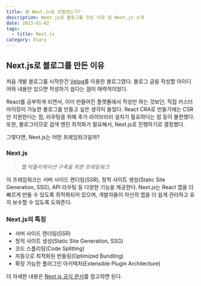 ```yaml
---
title: 왜 Next.Js로 만들었는가?
description: Next.js로 블로그를 만든 이유 및 Next.js 소개
date: 2023-01-02
tags:
  - title: Next.js
category: Diary
---
```


## Next.js로 블로그를 만든 이유

처음 개발 블로그를 시작한건 [Velog](https://velog.io/@woongsnote)를 이용한 블로그였다.
블로그 글을 작성할 아이디어와 내용만 있으면 작성하기 쉽다는 점이 매력적이었다.

React를 공부하게 되면서, 이미 만들어진 플랫폼에서 작성만 하는 것보단, 직접 커스터마이징이 가능한 블로그를 만들고 싶은 생각이 들었다.
React CRA로 만들기에는 CSR만 지원한다는 점, 라우팅을 위해 추가 라이브러리 설치가 필요하다는 점 등이 불편했다.
또한, 블로그이므로 검색 엔진 최적화가 필요해서, Next.js로 진행하기로 결정했다.

그렇다면, Next.js는 어떤 프레임워크일까?

### Next.js

> _웹 어플리케이션 구축을 위한 프레임워크_

이 프레임워크는 서버 사이드 렌더링(SSR), 정적 사이트 생성(Static Site Generation, SSG), API 라우팅 등 다양한 기능을 제공한다.
Next.js는 React 앱을 더 빠르게 만들 수 있도록 최적화되어 있으며, 개발자들이 자신의 앱을 더 쉽게 관리하고 유지 보수할 수 있도록 도와준다.

### Next.js의 특징

- 서버 사이드 렌더링(SSR)
- 정적 사이트 생성(Static Site Generation, SSG)
- 코드 스플리팅(Code Splitting)
- 자동으로 최적화된 번들링(Optimized Bundling)
- 확장 가능한 플러그인 아키텍처(Extensible Plugin Architecture)

더 자세한 내용은 [Next.js 공식 문서](https://nextjs.org/docs/)를 참고하면 된다.
